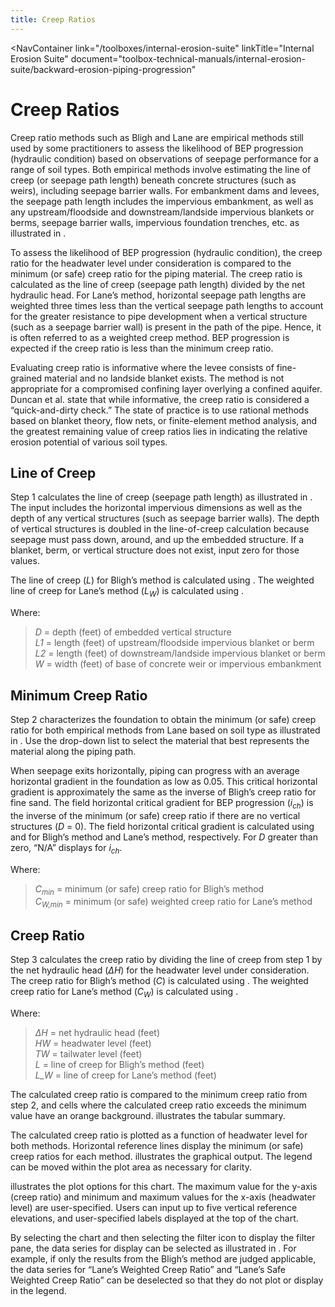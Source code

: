 ```yaml
---
title: Creep Ratios
---
```



<NavContainer 
  link="/toolboxes/internal-erosion-suite"
  linkTitle="Internal Erosion Suite" 
  document="toolbox-technical-manuals/internal-erosion-suite/backward-erosion-piping-progression"
></NavContainer>

# Creep Ratios

Creep ratio methods such as Bligh <Citation citationKey="Bligh1910" bibFile="/bibliographies/108_1_1-bib.json"/> and
Lane <Citation citationKey="Lane1935" bibFile="/bibliographies/108_1_1-bib.json"/> are empirical methods still used by some practitioners to
assess the likelihood of BEP progression (hydraulic condition) based on observations of seepage performance for a range of soil types.
Both empirical methods involve estimating the line of creep (or seepage path length) beneath concrete structures (such as weirs),
including seepage barrier walls. For embankment dams and levees, the seepage path length includes the impervious embankment, as well
as any upstream/floodside and downstream/landside impervious blankets or berms, seepage barrier walls, impervious foundation trenches,
etc. as illustrated in <FigReference parentDocId="108_1_1" figKey="creep-geometry"/>.

<Figure 
parentDocId="108_1_1" 
figKey="creep-geometry" 
src="figures/toolbox-technical-manuals/backward-erosion-piping-progression/figure57.png" 
alt="Levee geometry for line-of-creep methods." 
caption="Levee geometry for line-of-creep methods."></Figure>

To assess the likelihood of BEP progression (hydraulic condition), the creep ratio for the headwater level under consideration is compared
to the minimum (or safe) creep ratio for the piping material. The creep ratio is calculated as the line of creep (seepage path length)
divided by the net hydraulic head. For Lane’s method, horizontal seepage path lengths are weighted three times less than the vertical seepage
path lengths to account for the greater resistance to pipe development when a vertical structure (such as a seepage barrier wall) is present
in the path of the pipe. Hence, it is often referred to as a weighted creep method. BEP progression is expected if the creep ratio is less
than the minimum creep ratio.

Evaluating creep ratio is informative where the levee consists of fine-grained material and no landside blanket exists. The method is not
appropriate for a compromised confining layer overlying a confined aquifer. Duncan et al. <Citation citationKey="Duncan2011" bibFile="/bibliographies/108_1_1-bib.json"/>
state that while informative, the creep ratio is considered a “quick-and-dirty check.” The state of practice is to use rational methods
based on blanket theory, flow nets, or finite-element method analysis, and the greatest remaining value of creep ratios lies in indicating
the relative erosion potential of various soil types.

## Line of Creep

Step 1 calculates the line of creep (seepage path length) as illustrated in <FigReference parentDocId="108_1_1" figKey="creep-input"/>. The
input includes the horizontal impervious dimensions as well as the depth of any vertical structures (such as seepage barrier walls). The
depth of vertical structures is doubled in the line-of-creep calculation because seepage must pass down, around, and up the embedded structure.
If a blanket, berm, or vertical structure does not exist, input zero for those values.

The line of creep (_L_) for Bligh’s method is calculated using <EquationReference parentDocId="108_1_1" equationKey="L" />. The
weighted line of creep for Lane’s method (_L<sub>W</sub>_) is calculated using <EquationReference parentDocId="108_1_1" equationKey="L-W" />.

<Equation parentDocId="108_1_1" equationKey="L" equation="L = L_1 + W + L_2 + 2D" />

<Equation parentDocId="108_1_1" equationKey="L-W" equation="L_W = \frac{L_1 + W + L_2}{3} + 2D" />

Where:

> _D_ = depth (feet) of embedded vertical structure  
> _L1_ = length (feet) of upstream/floodside impervious blanket or berm  
> _L2_ = length (feet) of downstream/landside impervious blanket or berm  
> _W_ = width (feet) of base of concrete weir or impervious embankment

<Figure 
parentDocId="108_1_1" 
figKey="creep-input" 
src="figures/toolbox-technical-manuals/backward-erosion-piping-progression/figure58.png" 
alt="Step 1 of Creep Ratios worksheet: Line-of-creep input." 
caption="Step 1 of Creep Ratios worksheet: Line-of-creep input."></Figure>

## Minimum Creep Ratio

Step 2 characterizes the foundation to obtain the minimum (or safe) creep ratio for both empirical methods from
Lane <Citation citationKey="Lane1935" bibFile="/bibliographies/108_1_1-bib.json"/> based on soil type as illustrated
in <FigReference parentDocId="108_1_1" figKey="creep-material-input"/>. Use the drop-down list to select the material that best represents
the material along the piping path.

<Figure 
parentDocId="108_1_1" 
figKey="creep-material-input" 
src="figures/toolbox-technical-manuals/backward-erosion-piping-progression/figure59.png" 
alt="Step 2 of Creep Ratios worksheet: Material input." 
caption="Step 2 of Creep Ratios worksheet: Material input."></Figure>

When seepage exits horizontally, piping can progress with an average horizontal gradient in the foundation as low as 0.05. This critical
horizontal gradient is approximately the same as the inverse of Bligh’s creep ratio for fine sand. The field horizontal critical gradient
for BEP progression (_i<sub>ch</sub>_) is the inverse of the minimum (or safe) creep ratio if there are no vertical structures (_D_ = 0). The
field horizontal critical gradient is calculated using <EquationReference parentDocId="108_1_1" equationKey="i-ch-bligh" />
and <EquationReference parentDocId="108_1_1" equationKey="i-ch-lane" /> for Bligh’s method and Lane’s method, respectively. For _D_ greater
than zero, “N/A” displays for _i<sub>ch</sub>_.

<Equation parentDocId="108_1_1" equationKey="i-ch-bligh" equation="i_{ch} = \frac{1}{C_{min}}" />

<Equation parentDocId="108_1_1" equationKey="i-ch-lane" equation="i_{ch} = \frac{1}{C_{W,min}}" />

Where:

> _C<sub>min</sub>_ = minimum (or safe) creep ratio for Bligh’s method  
> _C<sub>W,min</sub>_ = minimum (or safe) weighted creep ratio for Lane’s method

## Creep Ratio

Step 3 calculates the creep ratio by dividing the line of creep from step 1 by the net hydraulic head (_ΔH_) for the headwater level under
consideration. The creep ratio for Bligh’s method (_C_) is calculated using <EquationReference parentDocId="108_1_1" equationKey="C" />.
The weighted creep ratio for Lane’s method (_C<sub>W</sub>_) is calculated using <EquationReference parentDocId="108_1_1" equationKey="C-W" />.

<Equation parentDocId="108_1_1" equationKey="C" equation="i_{ch} = \frac{1}{C_{W,min}}" />

<Equation parentDocId="108_1_1" equationKey="C-W" equation="i_{ch} = \frac{1}{C_{W,min}}" />

Where:

> _ΔH_ = net hydraulic head (feet)  
> _HW_ = headwater level (feet)  
> _TW_ = tailwater level (feet)  
> _L_ = line of creep for Bligh’s method (feet)  
> _L_W_ = line of creep for Lane’s method (feet)

The calculated creep ratio is compared to the minimum creep ratio from step 2, and cells where the calculated creep ratio exceeds the
minimum value have an orange background. <FigReference parentDocId="108_1_1" figKey="creep-deterministic-tabular-output"/> illustrates the
tabular summary.

<Figure 
parentDocId="108_1_1" 
figKey="creep-deterministic-tabular-output" 
src="figures/toolbox-technical-manuals/backward-erosion-piping-progression/figure60.png" 
alt="Step 3 of Creep Ratios worksheet: Deterministic tabular output." 
caption="Step 3 of Creep Ratios worksheet: Deterministic tabular output."></Figure>

The calculated creep ratio is plotted as a function of headwater level for both methods. Horizontal reference lines display the minimum
(or safe) creep ratios for each method. <FigReference parentDocId="108_1_1" figKey="creep-deterministic-graphical-output"/> illustrates the
graphical output. The legend can be moved within the plot area as necessary for clarity.

<Figure 
parentDocId="108_1_1" 
figKey="creep-deterministic-graphical-output" 
src="figures/toolbox-technical-manuals/backward-erosion-piping-progression/figure61.png" 
alt="Step 3 of Creep Ratios worksheet: Deterministic graphical output." 
caption="Step 3 of Creep Ratios worksheet: Deterministic graphical output."></Figure>

<FigReference parentDocId="108_1_1" figKey="creep-deterministic-plot options"/> illustrates the plot options for this chart. The maximum 
value for the y-axis (creep ratio) and minimum and maximum values for the x-axis (headwater level) are user-specified. Users can input 
up to five vertical reference elevations, and user-specified labels displayed at the top of the chart.

<Figure 
parentDocId="108_1_1" 
figKey="creep-deterministic-plot options" 
src="figures/toolbox-technical-manuals/backward-erosion-piping-progression/figure62.png" 
alt="Step 3 of Creep Ratios worksheet: Plot options for deterministic graphical output." 
caption="Step 3 of Creep Ratios worksheet: Plot options for deterministic graphical output." ></Figure>

By selecting the chart and then selecting the filter icon to display the filter pane, the data series for display can be selected as
illustrated in <FigReference parentDocId="108_1_1" figKey="creep-deterministic-filtering"/>. For example, if only the results from the Bligh’s
method are judged applicable, the data series for “Lane’s Weighted Creep Ratio” and “Lane’s Safe Weighted Creep Ratio” can be deselected
so that they do not plot or display in the legend.

<Figure 
parentDocId="108_1_1" 
figKey="creep-deterministic-filtering" 
src="figures/toolbox-technical-manuals/backward-erosion-piping-progression/figure63.png" 
alt="Step 3 of Creep Ratios worksheet: Filtering data." 
caption="Step 3 of Creep Ratios worksheet: Filtering data." ></Figure>

<CitationFootnote />
